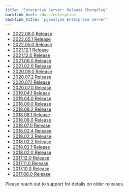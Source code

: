 ```yaml
---
title: 'Enterprise Server: Release Changelog'
backlink_href: /docs/enterprise
backlink_title: 'pganalyze Enterprise Server'
---
```


* [2022.08.0 Release](/docs/enterprise/releases/2022-08-0)
* [2022.05.1 Release](/docs/enterprise/releases/2022-05-1)
* [2022.05.0 Release](/docs/enterprise/releases/2022-05-0)
* [2021.12.1 Release](/docs/enterprise/releases/2021-12-1)
* [2021.12.0 Release](/docs/enterprise/releases/2021-12-0)
* [2021.06.0 Release](/docs/enterprise/releases/2021-06-0)
* [2021.02.0 Release](/docs/enterprise/releases/2021-02-0)
* [2020.09.0 Release](/docs/enterprise/releases/2020-09-0)
* [2020.07.2 Release](/docs/enterprise/releases/2020-07-2)
* [2020.07.1 Release](/docs/enterprise/releases/2020-07-1)
* [2020.07.0 Release](/docs/enterprise/releases/2020-07-0)
* [2019.04.1 Release](/docs/enterprise/releases/2019-04-1)
* [2019.04.0 Release](/docs/enterprise/releases/2019-04-0)
* [2018.09.0 Release](/docs/enterprise/releases/2018-09-0)
* [2018.08.2 Release](/docs/enterprise/releases/2018-08-2)
* [2018.08.1 Release](/docs/enterprise/releases/2018-08-1)
* [2018.08.0 Release](/docs/enterprise/releases/2018-08-0)
* [2018.07.0 Release](/docs/enterprise/releases/2018-07-0)
* [2018.02.4 Release](/docs/enterprise/releases/2018-02-4)
* [2018.02.3 Release](/docs/enterprise/releases/2018-02-3)
* [2018.02.2 Release](/docs/enterprise/releases/2018-02-2)
* [2018.02.1 Release](/docs/enterprise/releases/2018-02-1)
* [2018.02.0 Release](/docs/enterprise/releases/2018-02-0)
* [2017.12.0 Release](/docs/enterprise/releases/2017-12-0)
* [2017.11.0 Release](/docs/enterprise/releases/2017-11-0)
* [2017.10.0 Release](/docs/enterprise/releases/2017-10-0)
* [2017.08.0 Release](/docs/enterprise/releases/2017-08-0)

Please reach out to support for details on older releases.
